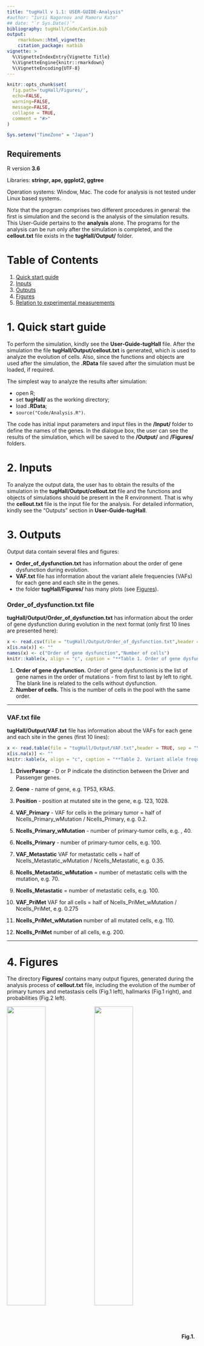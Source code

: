 ```yaml
---
title: "tugHall v 1.1: USER-GUIDE-Analysis"
#author: "Iurii Nagornov and Mamoru Kato"
## date: "`r Sys.Date()`"
bibliography: tugHall/Code/CanSim.bib
output: 
    rmarkdown::html_vignette:
    citation_package: natbib
vignette: >
  %\VignetteIndexEntry{Vignette Title}
  %\VignetteEngine{knitr::rmarkdown}
  %\VignetteEncoding{UTF-8}
---
```


```r
knitr::opts_chunk$set(
  fig.path='tugHall/Figures/',
  echo=FALSE, 
  warning=FALSE, 
  message=FALSE,
  collapse = TRUE,
  comment = "#>"
)

Sys.setenv("TimeZone" = "Japan")
```


## Requirements

R version **3.6**

Libraries: **stringr, ape, ggplot2, ggtree** 

Operation systems: Window, Mac. The code for analysis is not tested under Linux based systems.

Note that the program comprises two different procedures in general: the first is simulation and the second is the analysis of the simulation results. 
This User-Guide pertains to the **analysis** alone.
The programs for the analysis can be run only after the simulation is completed, and the **cellout.txt** file exists in the **tugHall/Output/** folder. 

# Table of Contents
1. [Quick start guide](#quick)
2. [Inputs](#inputs)
3. [Outputs](#outputs)
4. [Figures](#figures)
5. [Relation to experimental measurements](#relation)


<a name="quick"></a>

# 1. Quick start guide 

To perform the simulation, kindly see the **User-Guide-tugHall** file. After the simulation the file **tugHall/Output/cellout.txt** is generated, which is used to analyze the evolution of cells. Also, since the functions and objects are used after the simulation, the **.RData** file saved after the simulation must be loaded, if required. 

The simplest way to analyze the results after simulation:

- open R;
- set **tugHall/** as the working directory;
- load **.RData**;
- `source("Code/Analysis.R")`.

The code has initial input parameters and input files in the **/Input/** folder to define the names of the genes. 
In the dialogue box, the user can see the results of the simulation, which will be saved to the **/Output/** and **/Figures/** folders. 

<a name="inputs"></a>

# 2. Inputs 

To analyze the output data, the user has to obtain the results of the simulation in the **tugHall/Output/cellout.txt** file and the functions and objects of simulations should be present in the R environment. 
That is why the **cellout.txt** file is the input file for the analysis. 
For detailed information, kindly see the "Outputs" section in **User-Guide-tugHall**.



<a name="outputs"></a>

# 3. Outputs 

Output data contain several files and figures:

- **Order_of_dysfunction.txt** has information about the order of gene dysfunction during evolution. 
- **VAF.txt** file has information about the variant allele frequencies (VAFs) for each gene and each site in the genes.
- the folder **tugHall/Figures/** has many plots (see [Figures](#figures)).

### **Order_of_dysfunction.txt** file

**tugHall/Output/Order_of_dysfunction.txt** has information about the order of gene dysfunction during evolution in the next format (only first 10 lines are presented here):

```r
x <- read.csv(file = "tugHall/Output/Order_of_dysfunction.txt",header = TRUE, sep = "\t", nrows = 10)
x[is.na(x)] <- ""
names(x) <- c("Order of gene dysfunction","Number of cells")
knitr::kable(x, align = "c", caption = "**Table 1. Order of gene dysfunction.**")
```

1. **Order of gene dysfunction.** Order of gene dysfunctionis is the list of gene names in the order of mutations - from first to last by left to right. The blank line is related to the cells without dysfunction.
2. **Number of cells.** This is the number of cells in the pool with the same order. 

---

### **VAF.txt** file

**tugHall/Output/VAF.txt** file has information about the VAFs for each gene and each site in the genes (first 10 lines):

```r
x <- read.table(file = "tugHall/Output/VAF.txt",header = TRUE, sep = "\t", nrows = 10)
x[is.na(x)] <- ""
knitr::kable(x, align = "c", caption = "**Table 2. Variant allele frequencies.**")
```


1. **DriverPasngr** - D or P indicate the distinction between the Driver and Passenger genes.

2. **Gene** - name of gene, e.g. TP53, KRAS.

3. **Position** - position at mutated site in the gene,  e.g. 123, 1028.

4. **VAF_Primary** - VAF for cells in the primary tumor = half of Ncells_Primary_wMutation / Ncells_Primary, e.g. 0.2.

5. **Ncells_Primary_wMutation** - number of primary-tumor cells, e.g. , 40.

6. **Ncells_Primary** - number of primary-tumor cells, e.g. 100.

7. **VAF_Metastatic** VAF for metastatic cells = half of Ncells_Metastatic_wMutation / Ncells_Metastatic, e.g. 0.35. 

8. **Ncells_Metastatic_wMutation** = number of metastatic cells with the mutation, e.g. 70.

9. **Ncells_Metastatic** = number of metastatic cells, e.g. 100.

10. **VAF_PriMet** VAF for all cells = half of Ncells_PriMet_wMutation / Ncells_PriMet, e.g. 0.275 

11. **Ncells_PriMet_wMutation** number of all mutated cells, e.g. 110.

12. **Ncells_PriMet** number of all cells, e.g. 200.

---



<a name="figures"></a>

# 4. Figures 

The directory **Figures/** contains many output figures, generated during the analysis process of **cellout.txt** file, including the evolution of the number of primary tumors and metastasis cells (Fig.1 left), hallmarks (Fig.1 right), and probabilities (Fig.2 left). 


<img src="tugHall/Figures/N_cells.jpg" align="middle" width="45%" margin="0 auto" /> <img src="tugHall/Figures/Hallmarks.jpg" align="middle" width="45%" margin="0 auto" />
**Fig.1. Results of the simulation: left -** evolution of number of cells, **right -** evolution of hallmarks. Files are *tugHall/Figures/N_cells.jpg* and *tugHall/Figures/Hallmarks.jpg*.



---

<img src="tugHall/Figures/Probabilities.jpg" align="middle" width="45%" margin="0 auto" /> <img src="tugHall/Figures/N_clones.jpg" align="middle" width="45%" margin="0 auto" />
**Fig.2. Results of the simulation: left -** evolution of probabilities, **right -** evolution of number of clones. Files are *tugHall/Figures/Probabilities.jpg* and *tugHall/Figures/N_clones.jpg*.


---

The right side Fig.2 shows the evolution of the number of clones. Here, we have to define the clone in the simulation, which is a pool of cells with a same set of mutated genes either for the driver alone or for all mutations (driver and passenger genes together). For this propose, we define the clone ID as the binary number of mutated genes, please, see **cellout.txt** file for columns "Clone.number", "Passengers.Clone.number" and "Mix.Clone.number". Also, the analysis can calculate the evolution of number of cells in each clone:



<img src="tugHall/Figures/N_cells_in_clones_1.jpg" align="middle" width="45%" margin="0 auto" /> <img src="tugHall/Figures/N_cells_in_clones_2.jpg" align="middle" width="45%" margin="0 auto" />
**Fig.3. Results of the simulation: left -** evolution of number of cells in clones, **right -** evolution of number of cells in clones, magnified. Files are *tugHall/Figures/N_cells_in_clones_1.jpg*  and *tugHall/Figures/N_cells_in_clones_2.jpg*.

---

Fig.4 shows the number of cells in each clone at the last time step to see which clone is dominant and prevails above the others:

<img src="tugHall/Figures/Barplot_N_cells_in_clones.jpg" align="middle" width="45%" margin="0 auto" /> <img src="tugHall/Figures/Barplot_N_cells_in_clones_DP.jpg" align="middle" width="45%" margin="0 auto" />
**Fig.4. Results of the simulation: left -** barplot for number of cells in clones for driver mutated clone, **right -** same plot for all mutated cells. Files are *tugHall/Figures/Barplot_N_cells_in_clones.jpg*  and *tugHall/Figures/Barplot_N_cells_in_clones_DP.jpg*.

---

During the simulation each cell has "clone ID", which is calculated from the binary code of the mutated genes. For example, if a gene is mutated, then its value in binary code is designated as 1, and if not, it is set to 0. For example, the cells have only 4 genes in simulation, and hence, the "clone ID" can have binary numbers from 0000 to 1111, which are the associated decimal numbers from 0 to 15. Each cell has information about the parent ID, and so, time of birthday, so it is possible to calculate cells having the same "clone ID", Subsequently, the cell with the earliest birthday is identified and its parent ID extracted. This parent ID can be used to find the "clone ID" for the parent, which is related to the parent of clone. Using this procedure, we can find all the relations between the parent and children for the clones and construct the tree for the clones (cells) at last time step (Fig.5).

<img src="tugHall/Figures/Tree_clones.jpg" align="middle" width="95%" margin="0 auto" /> 

<img src="tugHall/Figures/ggtree_clones.jpg" align="middle" width="95%" margin="0 auto" /> 
**Fig.5. Tree of clones at the last time step.** The numbers of the tree indicate the clone IDs (**upper** is the plot using the plotTreeTime function from the ape package, and **lower** is the plot using the ggtree package). The files are *tugHall/Figures/Tree_clones.jpg* and *tugHall/Figures/ggtree_clones.jpg*. 


---

Figs.6 and 7 show the inequality coefficients (for driver mutated cells and for any type mutation) as a function of:

- time step;

- number of all cells; 

- number of primary tumor cells; 

- number of metastasis cells.


<img src="tugHall/Figures/Inequality.jpg" align="middle" width="45%" margin="0 auto" /> <img src="tugHall/Figures/Inequality_all_cells.jpg" align="middle" width="45%" margin="0 auto" />
**Fig.6. Results of simulation of inequality coefficient for driver mutated cells and for cells with any type of mutations: left -** evolution of inequality coefficient, **right -** inequality coefficient as a function of all cells. Files are *tugHall/Figures/Inequality.jpg* and *tugHall/Figures/Inequality_all_cells.jpg*. 


<img src="tugHall/Figures/Inequality_primary.jpg" align="middle" width="45%" margin="0 auto" /> <img src="tugHall/Figures/Inequality_metastasis.jpg" align="middle" width="45%" margin="0 auto" />
**Fig.7. Results of simulation of inequality coefficient for driver mutated cells and for cells with any type of mutations: left -** inequality coefficient as the function of primary tumor cells, **right -** inequality coefficient as the function of metastasis cells. Files are *tugHall/Figures/Inequality_primary.jpg* and *tugHall/Figures/Inequality_metastasis.jpg*.


--- 

<a name="relation"></a>

# 5. Relation to experimental measurements

We here list variables processed from the tugHall outputs that are related to experimental measurements. 



|  Variables processed from the simulator outputs  | Relation to experimental measurements  |
|:---|:---|
| Number of cells | Observed tumor size. $10^9$ cells correspond to the tumor tissue diameter of 1 cm. $10^{12}$ cells correspond to that of 10 cm. $10^{12}-10^{13}$ cells correspond to lethal burden. See Friberg and Mattson, Journal of Surgical Oncology, 1997. |
| VAF | VAF calculated from sequence reads in the next-generation sequencer (NGS) under the assumption of 100% tumor purity. |
| Mutation number per base-pairs | Tumor mutation burden calculated from NGS data. |
| Number of clones | Number of clones estimated from NGS data by computational tools such as SciClone (Miller et al, PLOS Computational Biology, 2014) and SubClonalSelection (Williams et al, Nature Genetics, 2018). |
| <img width=200/> | <img width=440/> |





